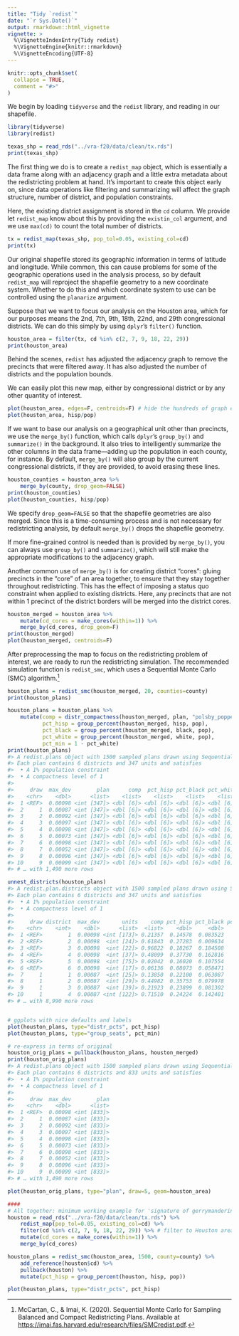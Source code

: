 ```yaml
---
title: "Tidy `redist`"
date: "`r Sys.Date()`"
output: rmarkdown::html_vignette
vignette: >
  %\VignetteIndexEntry{Tidy redist}
  %\VignetteEngine{knitr::rmarkdown}
  %\VignetteEncoding{UTF-8}
---
```


```r
knitr::opts_chunk$set(
  collapse = TRUE,
  comment = "#>"
)
```

We begin by loading `tidyverse` and the `redist` library, and reading in our 
shapefile.
```r
library(tidyverse)
library(redist)

texas_shp = read_rds("../vra-f20/data/clean/tx.rds")
print(texas_shp)
```

The first thing we do is to create a `redist_map` object, which is essentially
a data frame along with an adjacency graph and a little extra metadata about
the redistricting problem at hand.  It's important to create this object early
on, since data operations like filtering and summarizing will affect the graph
structure, number of district, and population constraints.

Here, the existing district assignment is stored in the `cd` column. We provide
let `redist_map` know about this by providing the `existin_col` argument, and
we use `max(cd)` to count the total number of districts.
```r
tx = redist_map(texas_shp, pop_tol=0.05, existing_col=cd)
print(tx)
```
Our original shapefile stored its geographic information in terms of latitude
and longitude. While common, this can cause problems for some of the geographic
operations used in the analysis process, so by default `redist_map` will
reproject the shapefile geometry to a new coordinate system.  Whether to do this
and which coordinate system to use can be controlled using the `planarize`
argument.

Suppose that we want to focus our analysis on the Houston area, which for our
purposes means the 2nd, 7th, 9th, 18th, 22nd, and 29th congressional districts.
We can do this simply by using `dplyr`'s `filter()` function.
```r
houston_area = filter(tx, cd %in% c(2, 7, 9, 18, 22, 29)) 
print(houston_area)
```
Behind the scenes, `redist` has adjusted the adjacency graph to remove the 
precincts that were filtered away. It has also adjusted the number of districts
and the population bounds.

We can easily plot this new map, either by congressional district or by any
other quantity of interest.
```r
plot(houston_area, edges=F, centroids=F) # hide the hundreds of graph edges and vertices
plot(houston_area, hisp/pop)
```

If we want to base our analysis on a geographical unit other than precincts,
we use the `merge_by()` function, which calls `dplyr`'s `group_by()` and
`summarize()` in the background.  It also tries to intelligently summarize the
other columns in the data frame---adding up the population in each county,
for instance.  By default, `merge_by()` will also group by the current
congressional districts, if they are provided, to avoid erasing these lines.
```r
houston_counties = houston_area %>%
    merge_by(county, drop_geom=FALSE)
print(houston_counties)
plot(houston_counties, hisp/pop)
```
We specify `drop_geom=FALSE` so that the shapefile geometries are also merged.
Since this is a time-consuming process and is not necessary for redistricting
analysis, by default `merge_by()` drops the shapefile geometry. 

If more fine-grained control is needed than is provided by `merge_by()`, you
can always use `group_by()` and `summarize()`, which will still make the 
appropriate modifications to the adjacency graph.

Another common use of `merge_by()` is for creating district "cores": gluing
precincts in the "core" of an area together, to ensure that they stay together
throughout redistricting.  This has the effect of imposing a status quo
constraint when applied to existing districts. Here, any precincts that are
not within 1 precinct of the district borders will be merged into the district
cores.
```r
houston_merged = houston_area %>%
    mutate(cd_cores = make_cores(within=1)) %>% 
    merge_by(cd_cores, drop_geom=F)
print(houston_merged)
plot(houston_merged, centroids=F)
```

After preprocessing the map to focus on the redistricting problem of interest,
we are ready to run the redistricting simulation.  The recommended simulation
function is `redist_smc`, which uses a Sequential Monte Carlo (SMC) 
algorithm.^[McCartan, C., & Imai, K. (2020). Sequential Monte Carlo for Sampling
Balanced and Compact Redistricting Plans. Available at
<https://imai.fas.harvard.edu/research/files/SMCredist.pdf>.]

```r
houston_plans = redist_smc(houston_merged, 20, counties=county)
print(houston_plans)
```

```r
houston_plans = houston_plans %>%
    mutate(comp = distr_compactness(houston_merged, plan, "polsby_popper"),
           pct_hisp = group_percent(houston_merged, hisp, pop),
           pct_black = group_percent(houston_merged, black, pop),
           pct_white = group_percent(houston_merged, white, pop),
           pct_min = 1 - pct_white)
print(houston_plans)
#> A redist.plans object with 1500 sampled plans drawn using Sequential Monte Carlo
#> Each plan contains 6 districts and 347 units and satisfies
#>  • A 1% population constraint
#>  • A compactness level of 1
#>
#>     draw  max_dev        plan      comp  pct_hisp pct_black pct_white   pct_min
#>    <chr>    <dbl>      <list>    <list>    <list>    <list>    <list>    <list>
#>  1 <REF>  0.00098 <int [347]> <dbl [6]> <dbl [6]> <dbl [6]> <dbl [6]> <dbl [6]>
#>  2     1  0.00087 <int [347]> <dbl [6]> <dbl [6]> <dbl [6]> <dbl [6]> <dbl [6]>
#>  3     2  0.00092 <int [347]> <dbl [6]> <dbl [6]> <dbl [6]> <dbl [6]> <dbl [6]>
#>  4     3  0.00097 <int [347]> <dbl [6]> <dbl [6]> <dbl [6]> <dbl [6]> <dbl [6]>
#>  5     4  0.00098 <int [347]> <dbl [6]> <dbl [6]> <dbl [6]> <dbl [6]> <dbl [6]>
#>  6     5  0.00073 <int [347]> <dbl [6]> <dbl [6]> <dbl [6]> <dbl [6]> <dbl [6]>
#>  7     6  0.00098 <int [347]> <dbl [6]> <dbl [6]> <dbl [6]> <dbl [6]> <dbl [6]>
#>  8     7  0.00052 <int [347]> <dbl [6]> <dbl [6]> <dbl [6]> <dbl [6]> <dbl [6]>
#>  9     8  0.00096 <int [347]> <dbl [6]> <dbl [6]> <dbl [6]> <dbl [6]> <dbl [6]>
#> 10     9  0.00099 <int [347]> <dbl [6]> <dbl [6]> <dbl [6]> <dbl [6]> <dbl [6]>
#> # … with 1,490 more rows

unnest_districts(houston_plans)
#> A redist.plan.districts object with 1500 sampled plans drawn using Sequential Monte Carlo
#> Each plan contains 6 districts and 347 units and satisfies
#>  • A 1% population constraint
#>  • A compactness level of 1
#>
#>     draw district  max_dev       units    comp pct_hisp pct_black pct_white pct_min
#>    <chr>    <int>    <dbl>      <list>  <list>    <dbl>     <dbl>     <dbl>   <dbl>
#>  1 <REF>        1  0.00098 <int [173]> 0.21357  0.14578  0.083523    0.6225  0.1482
#>  2 <REF>        2  0.00098  <int [24]> 0.61843  0.27283  0.009634    0.5143  0.2032
#>  3 <REF>        3  0.00098  <int [22]> 0.96822  0.18267  0.184508    0.4479  0.1850
#>  4 <REF>        4  0.00098  <int [37]> 0.48099  0.37730  0.162816    0.2668  0.1931
#>  5 <REF>        5  0.00098  <int [75]> 0.02042  0.16020  0.107554    0.4817  0.2506
#>  6 <REF>        6  0.00098  <int [17]> 0.06136  0.08073  0.058471    0.1227  0.7381
#>  7     1        1  0.00087  <int [25]> 0.13850  0.22100  0.063087    0.5171  0.1988
#>  8     1        2  0.00087  <int [29]> 0.44982  0.35753  0.079978    0.4194  0.1431
#>  9     1        3  0.00087  <int [39]> 0.21923  0.23899  0.081302    0.3896  0.2901
#> 10     1        4  0.00087 <int [122]> 0.71510  0.24224  0.142401    0.2830  0.3324
#> # … with 8,990 more rows


# ggplots with nice defaults and labels
plot(houston_plans, type="distr_pcts", pct_hisp)
plot(houston_plans, type="group_seats", pct_min)

# re-express in terms of original
houston_orig_plans = pullback(houston_plans, houston_merged)
print(houston_orig_plans)
#> A redist.plans object with 1500 sampled plans drawn using Sequential Monte Carlo
#> Each plan contains 6 districts and 833 units and satisfies
#>  • A 1% population constraint
#>  • A compactness level of 1
#>
#>     draw  max_dev        plan
#>    <chr>    <dbl>      <list>
#>  1 <REF>  0.00098 <int [833]>
#>  2     1  0.00087 <int [833]>
#>  3     2  0.00092 <int [833]>
#>  4     3  0.00097 <int [833]>
#>  5     4  0.00098 <int [833]>
#>  6     5  0.00073 <int [833]>
#>  7     6  0.00098 <int [833]>
#>  8     7  0.00052 <int [833]>
#>  9     8  0.00096 <int [833]>
#> 10     9  0.00099 <int [833]>
#> # … with 1,490 more rows

plot(houston_orig_plans, type="plan", draw=5, geom=houston_area)

####
# All together: minimum working example for 'signature of gerrymandering'
houston = read_rds("../vra-f20/data/clean/tx.rds") %>%
    redist_map(pop_tol=0.05, existing_col=cd) %>%
    filter(cd %in% c(2, 7, 9, 18, 22, 29)) %>% # filter to Houston area
    mutate(cd_cores = make_cores(within=1)) %>%
    merge_by(cd_cores)

houston_plans = redist_smc(houston_area, 1500, county=county) %>%    
    add_reference(houston$cd) %>%
    pullback(houston) %>%
    mutate(pct_hisp = group_percent(houston, hisp, pop))

plot(houston_plans, type="distr_pcts", pct_hisp)
```
